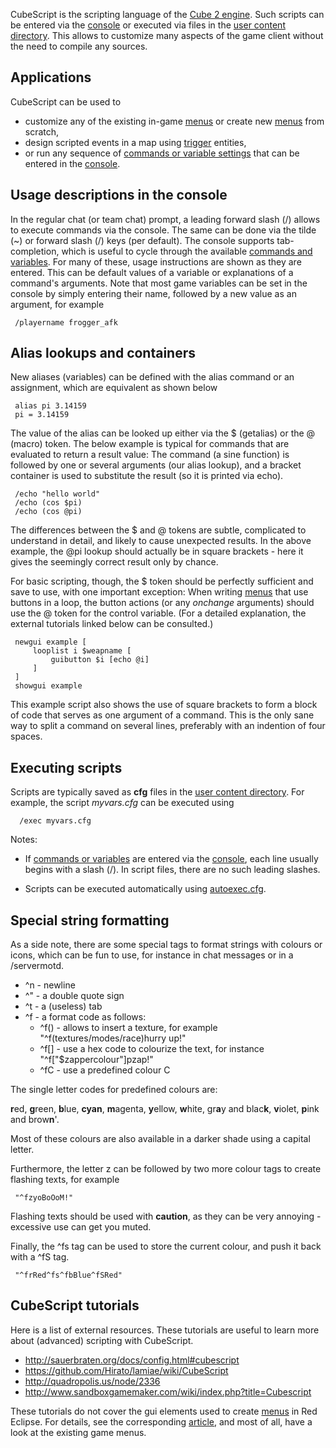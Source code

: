 CubeScript is the scripting language of the [http://cubeengine.com/ Cube 2 engine]. Such scripts can be entered via the [[console]] or executed via files in the [[Game_Settings#User_Content|user content directory]]. This allows to customize many aspects of the game client without the need to compile any sources.

==Applications==

CubeScript can be used to
* customize any of the existing in-game [[menus]] or create new [[menus]] from scratch,
* design scripted events in a map using [[Entity_Linking#Scriptable_Events|trigger]] entities,
* or run any sequence of [[Vars_and_Commands_Tables|commands or variable settings]] that can be entered in the [[console]].

==Usage descriptions in the console==

In the regular chat (or team chat) prompt, a leading forward slash (/) allows to execute commands via the console. The same can be done via the tilde (~) or forward slash (/) keys (per default). The console supports tab-completion, which is useful to cycle through the available [[Vars_and_Commands_Tables|commands and variables]]. For many of these, usage instructions are shown as they are entered. This can be default values of a variable or explanations of a command's arguments. Note that most game variables can be set in the console by simply entering their name, followed by a new value as an argument, for example

  /playername frogger_afk

==Alias lookups and containers==

New aliases (variables) can be defined with the alias command or an assignment, which are equivalent as shown below

  alias pi 3.14159
  pi = 3.14159

The value of the alias can be looked up either via the $ (getalias) or the @ (macro) token. The below example is typical for commands that are evaluated to return a result value: The command (a sine function) is followed by one or several arguments (our alias lookup), and a bracket container is used to substitute the result (so it is printed via echo).

  /echo "hello world"
  /echo (cos $pi)
  /echo (cos @pi)

The differences between the $ and @ tokens are subtle, complicated to understand in detail, and likely to cause unexpected results. In the above example, the @pi lookup should actually be in square brackets - here it gives the seemingly correct result only by chance.

For basic scripting, though, the $ token should be perfectly sufficient and save to use, with one important exception: When writing [[menus]] that use buttons in a loop, the button actions (or any ''onchange'' arguments) should use the @ token for the control variable. (For a detailed explanation, the external tutorials linked below can be consulted.)

  newgui example [
      looplist i $weapname [
          guibutton $i [echo @i]
      ]
  ]
  showgui example

This example script also shows the use of square brackets to form a block of code that serves as one argument of a command. This is the only sane way to split a command on several lines, preferably with an indention of four spaces.

==Executing scripts==

Scripts are typically saved as '''cfg''' files in the [[Game_Settings#User_Content|user content directory]]. For example, the script ''myvars.cfg'' can be executed using
   /exec myvars.cfg

Notes:

*If [[Vars_and_Commands_Tables|commands or variables]] are entered via the [[console]], each line usually begins with a slash (/). In script files, there are no such leading slashes.

*Scripts can be executed automatically using [[Game_Settings#autoexec.cfg|autoexec.cfg]].

==Special string formatting==

As a side note, there are some special tags to format strings with colours or icons, which can be fun to use, for instance in chat messages or in a /servermotd.

* ^n  - newline
* ^"  - a double quote sign
* ^t  - a (useless) tab
* ^f  - a format code as follows:
** ^f() - allows to insert a texture, for example "^f(textures/modes/race)hurry up!"
** ^f[] - use a hex code to colourize the text, for instance "^f["$zappercolour"]pzap!"
** ^fC  - use a predefined colour C

The single letter codes for predefined colours are:

'''r'''ed, '''g'''reen, '''b'''lue,
'''cyan''', '''m'''agenta, '''y'''ellow,
'''w'''hite, gr'''a'''y and blac'''k''',
'''v'''iolet, '''p'''ink and brow'''n''''.

Most of these colours are also available in a darker shade using a capital letter.

Furthermore, the letter z can be followed by two more colour tags to create flashing texts, for example 
  "^fzyoBoOoM!"
Flashing texts should be used with '''caution''', as they can be very annoying - excessive use can get you muted.

Finally, the ^fs tag can be used to store the current colour, and push it back with a ^fS tag.
  "^frRed^fs^fbBlue^fSRed"


==CubeScript tutorials==

Here is a list of external resources. These tutorials are useful to learn more about (advanced) scripting with CubeScript.

* http://sauerbraten.org/docs/config.html#cubescript<br>
* https://github.com/Hirato/lamiae/wiki/CubeScript<br>
* http://quadropolis.us/node/2336<br>
* http://www.sandboxgamemaker.com/wiki/index.php?title=Cubescript

These tutorials do not cover the gui elements used to create [[menus]] in Red Eclipse. For details, see the corresponding [[menus|article]], and most of all, have a look at the existing game menus.